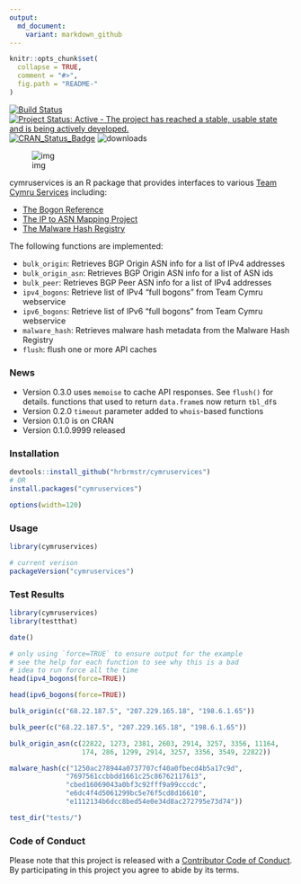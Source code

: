 ```yaml
---
output:
  md_document:
    variant: markdown_github
---
```


<!-- README.md is generated from README.Rmd. Please edit that file -->

```r
knitr::opts_chunk$set(
  collapse = TRUE,
  comment = "#>",
  fig.path = "README-"
)
```
[![Build Status](https://travis-ci.org/hrbrmstr/cymruservices.svg)](https://travis-ci.org/hrbrmstr/cymruservices) 
[![Project Status: Active - The project has reached a stable, usable state and is being actively developed.](http://www.repostatus.org/badges/0.1.0/active.svg)](http://www.repostatus.org/#active) 
[![CRAN_Status_Badge](http://www.r-pkg.org/badges/version/cymruservices)](http://cran.r-project.org/package=cymruservices) 
![downloads](http://cranlogs.r-pkg.org/badges/grand-total/cymruservices/)

![img](dragonr.jpg)

cymruservices is an R package that provides interfaces to various [Team Cymru Services](http://www.team-cymru.org/services.html) including:

- [The Bogon Reference](http://www.team-cymru.org/bogon-reference.html)
- [The IP to ASN Mapping Project](http://www.team-cymru.org/IP-ASN-mapping.html)
- [The Malware Hash Registry](http://www.team-cymru.org/MHR.html)

The following functions are implemented:

- `bulk_origin`:	Retrieves BGP Origin ASN info for a list of IPv4 addresses
- `bulk_origin_asn`:	Retrieves BGP Origin ASN info for a list of ASN ids
- `bulk_peer`:	Retrieves BGP Peer ASN info for a list of IPv4 addresses
- `ipv4_bogons`:	Retrieve list of IPv4 "full bogons" from Team Cymru webservice
- `ipv6_bogons`:	Retrieve list of IPv6 "full bogons" from Team Cymru webservice
- `malware_hash`:	Retrieves malware hash metadata from the Malware Hash Registry
- `flush`: flush one or more API caches

### News

- Version 0.3.0 uses `memoise` to cache API responses. See `flush()` for details. functions that used to return `data.frame`s now return `tbl_df`s
- Version 0.2.0 `timeout` parameter added to `whois`-based functions
- Version 0.1.0 is on CRAN
- Version 0.1.0.9999 released

### Installation

```r
devtools::install_github("hrbrmstr/cymruservices")
# OR
install.packages("cymruservices")
```

```r
options(width=120)
```

### Usage

```r
library(cymruservices)

# current verison
packageVersion("cymruservices")

```

### Test Results

```r
library(cymruservices)
library(testthat)

date()

# only using `force=TRUE` to ensure output for the example
# see the help for each function to see why this is a bad
# idea to run force all the time
head(ipv4_bogons(force=TRUE))

head(ipv6_bogons(force=TRUE))

bulk_origin(c("68.22.187.5", "207.229.165.18", "198.6.1.65"))

bulk_peer(c("68.22.187.5", "207.229.165.18", "198.6.1.65"))

bulk_origin_asn(c(22822, 1273, 2381, 2603, 2914, 3257, 3356, 11164,
                  174, 286, 1299, 2914, 3257, 3356, 3549, 22822))

malware_hash(c("1250ac278944a0737707cf40a0fbecd4b5a17c9d",
              "7697561ccbbdd1661c25c86762117613",
              "cbed16069043a0bf3c92fff9a99cccdc",
              "e6dc4f4d5061299bc5e76f5cd8d16610",
              "e1112134b6dcc8bed54e0e34d8ac272795e73d74"))

test_dir("tests/")
```

### Code of Conduct

Please note that this project is released with a [Contributor Code of Conduct](CONDUCT.md). 
By participating in this project you agree to abide by its terms.
